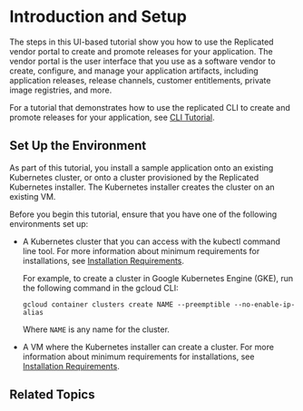 
# Introduction and Setup

<TutorialIntro/>

The steps in this UI-based tutorial show you how to use the Replicated vendor portal to create and promote releases for your application. The vendor portal is the user interface that you use as a software vendor to create, configure, and manage your application artifacts, including application releases, release channels, customer entitlements, private image registries, and more.

For a tutorial that demonstrates how to use the replicated CLI to create and promote releases for your application, see [CLI Tutorial](tutorial-cli-setup).

<KubernetesTraining/>

## Set Up the Environment

As part of this tutorial, you install a sample application onto an existing Kubernetes cluster, or onto a cluster provisioned by the Replicated Kubernetes installer. The Kubernetes installer creates the cluster on an existing VM.

Before you begin this tutorial, ensure that you have one of the following environments set up:

* A Kubernetes cluster that you can access with the kubectl command line tool. For more information about minimum requirements for installations, see [Installation Requirements](/enterprise/installing-general-requirements).

   For example, to create a cluster in Google Kubernetes Engine (GKE), run the following command in the gcloud CLI:
   ```
   gcloud container clusters create NAME --preemptible --no-enable-ip-alias
   ```
   Where `NAME` is any name for the cluster.

* A VM where the Kubernetes installer can create a cluster. For more information about minimum requirements for installations, see [Installation Requirements](/enterprise/installing-general-requirements).

  <VMRequirements/>

## Related Topics

<RelatedTopics/>
